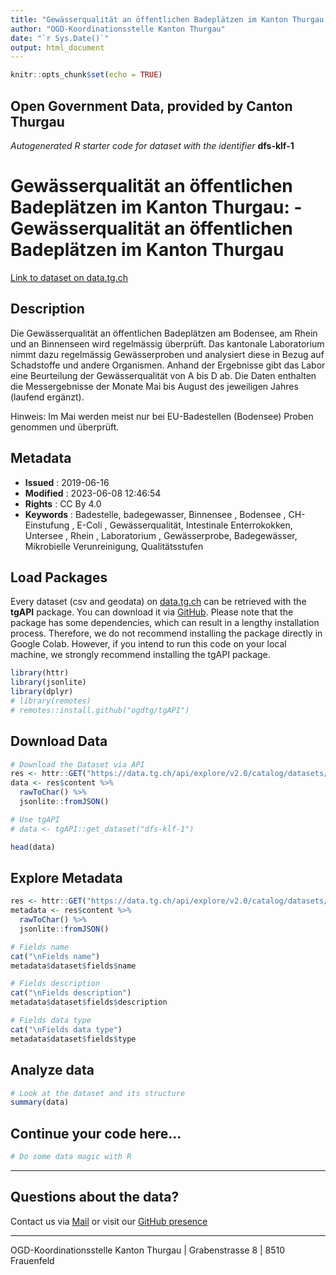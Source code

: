 ```yaml
---
title: "Gewässerqualität an öffentlichen Badeplätzen im Kanton Thurgau: -  Gewässerqualität an öffentlichen Badeplätzen im Kanton Thurgau"
author: "OGD-Koordinationsstelle Kanton Thurgau"
date: "`r Sys.Date()`"
output: html_document
---
```


```r
knitr::opts_chunk$set(echo = TRUE)
```

## Open Government Data, provided by **Canton Thurgau**
*Autogenerated R starter code for dataset with the identifier* **dfs-klf-1**


# **Gewässerqualität an öffentlichen Badeplätzen im Kanton Thurgau: -  Gewässerqualität an öffentlichen Badeplätzen im Kanton Thurgau**

[Link to dataset on data.tg.ch](https://data.tg.ch/explore/dataset/dfs-klf-1/information/)

## Description

<p>Die Gewässerqualität an öffentlichen Badeplätzen am Bodensee, am Rhein und an Binnenseen wird regelmässig überprüft. Das kantonale Laboratorium nimmt dazu regelmässig Gewässerproben und analysiert diese in Bezug auf Schadstoffe und andere Organismen. Anhand der Ergebnisse gibt das Labor eine Beurteilung der Gewässerqualität von A bis D ab. Die Daten enthalten die Messergebnisse der Monate Mai bis August des jeweiligen Jahres (laufend ergänzt).</p><p>Hinweis: Im Mai werden meist nur bei EU-Badestellen (Bodensee) Proben genommen und überprüft.</p>

## Metadata

- **Issued**                   : 2019-06-16
- **Modified**                 : 2023-06-08 12:46:54
- **Rights**                   : CC By 4.0
- **Keywords**                 : Badestelle, badegewasser, Binnensee , Bodensee , CH-Einstufung , E-Coli , Gewässerqualität, Intestinale Enterrokokken, Untersee , Rhein , Laboratorium , Gewässerprobe, Badegewässer, Mikrobielle Verunreinigung, Qualitätsstufen

## Load Packages

Every dataset (csv and geodata) on [data.tg.ch](https://data.tg.ch/pages/start/) can be retrieved with the **tgAPI** package. You can download it via [GitHub](https://github.com/ogdtg/tgAPI). Please note that the package has some dependencies, which can result in a lengthy installation process. Therefore, we do not recommend installing the package directly in Google Colab. However, if you intend to run this code on your local machine, we strongly recommend installing the tgAPI package.

```r
library(httr)
library(jsonlite)
library(dplyr)
# library(remotes)
# remotes::install.github("ogdtg/tgAPI")

```


## Download Data


```r
# Download the Dataset via API
res <- httr::GET("https://data.tg.ch/api/explore/v2.0/catalog/datasets/dfs-klf-1/exports/json")
data <- res$content %>%
  rawToChar() %>%
  jsonlite::fromJSON()

# Use tgAPI
# data <- tgAPI::get_dataset("dfs-klf-1")

head(data)

```


## Explore Metadata

```r

res <- httr::GET("https://data.tg.ch/api/explore/v2.0/catalog/datasets/dfs-klf-1/exports/json")
metadata <- res$content %>%
  rawToChar() %>%
  jsonlite::fromJSON()

# Fields name
cat("\nFields name")
metadata$dataset$fields$name

# Fields description
cat("\nFields description")
metadata$dataset$fields$description

# Fields data type
cat("\nFields data type")
metadata$dataset$fields$type

```


## Analyze data

```r

# Look at the dataset and its structure
summary(data)

```


## Continue your code here...


```r
# Do some data magic with R
```

------------------------------------------------------------------------

## Questions about the data?

Contact us via [Mail](mailto:ogd@tg.ch) or visit our [GitHub presence](https://github.com/ogdtg)


------------------------------------------------------------------------

OGD-Koordinationsstelle Kanton Thurgau | Grabenstrasse 8 | 8510 Frauenfeld

